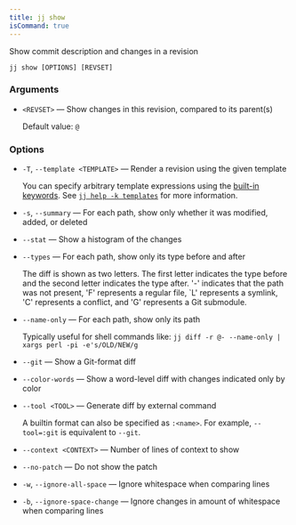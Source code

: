 ```yaml
---
title: jj show
isCommand: true
---
```


Show commit description and changes in a revision

```shell title="Usage"
jj show [OPTIONS] [REVSET]
```

### Arguments

- `<REVSET>` — Show changes in this revision, compared to its parent(s)

  Default value: `@`

### Options

- `-T`, `--template <TEMPLATE>` — Render a revision using the given template

  You can specify arbitrary template expressions using the [built-in keywords]. See [`jj help -k templates`] for more information.

  [built-in keywords]: https://jj-vcs.github.io/jj/latest/templates/#commit-keywords

  [`jj help -k templates`]: https://jj-vcs.github.io/jj/latest/templates/
- `-s`, `--summary` — For each path, show only whether it was modified, added, or deleted
- `--stat` — Show a histogram of the changes
- `--types` — For each path, show only its type before and after

  The diff is shown as two letters. The first letter indicates the type before and the second letter indicates the type after. '-' indicates that the path was not present, 'F' represents a regular file, `L' represents a symlink, 'C' represents a conflict, and 'G' represents a Git submodule.
- `--name-only` — For each path, show only its path

  Typically useful for shell commands like: `jj diff -r @- --name-only | xargs perl -pi -e's/OLD/NEW/g`
- `--git` — Show a Git-format diff
- `--color-words` — Show a word-level diff with changes indicated only by color
- `--tool <TOOL>` — Generate diff by external command

  A builtin format can also be specified as `:<name>`. For example, `--tool=:git` is equivalent to `--git`.
- `--context <CONTEXT>` — Number of lines of context to show
- `--no-patch` — Do not show the patch
- `-w`, `--ignore-all-space` — Ignore whitespace when comparing lines
- `-b`, `--ignore-space-change` — Ignore changes in amount of whitespace when comparing lines

